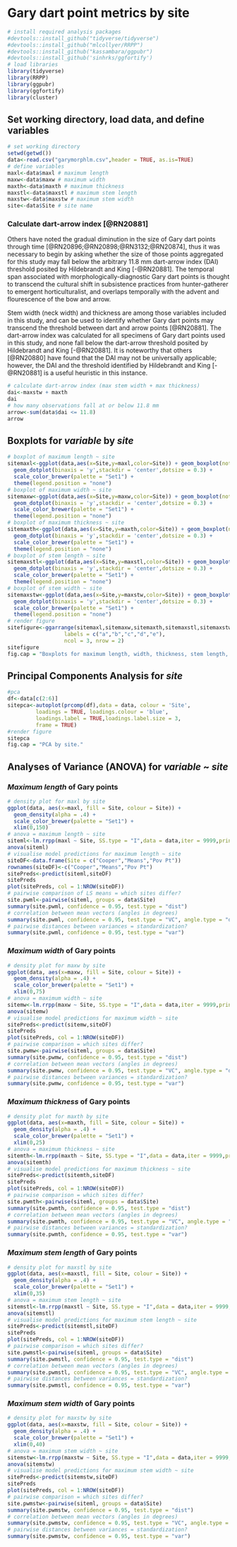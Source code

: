 # Gary dart point metrics by site

```r
# install required analysis packages
#devtools::install_github("tidyverse/tidyverse")
#devtools::install_github("mlcollyer/RRPP")
#devtools::install_github("kassambara/ggpubr")
#devtools::install_github('sinhrks/ggfortify')
# load libraries
library(tidyverse)
library(RRPP)
library(ggpubr)
library(ggfortify)
library(cluster)
```

## Set working directory, load data, and define variables

```r
# set working directory
setwd(getwd())
data<-read.csv("garymorphlm.csv",header = TRUE, as.is=TRUE)
# define variables
maxl<-data$maxl # maximum length
maxw<-data$maxw # maximum width
maxth<-data$maxth # maximum thickness
maxstl<-data$maxstl # maximum stem length
maxstw<-data$maxstw # maximum stem width
site<-data$Site # site name
```

### Calculate dart-arrow index [@RN20881]

Others have noted the gradual diminution in the size of Gary dart points through time [@RN20896;@RN20898;@RN3132;@RN20874], thus it was necessary to begin by asking whether the size of those points aggregated for this study may fall below the arbitrary 11.8 mm dart-arrow index (DAI) threshold posited by Hildebrandt and King [-@RN20881]. The temporal span associated with morphologically-diagnostic Gary dart points is thought to transcend the cultural shift in subsistence practices from hunter-gatherer to emergent horticulturalist, and overlaps temporally with the advent and flourescence of the bow and arrow.

Stem width (neck width) and thickness are among those variables included in this study, and can be used to identify whether Gary dart points may transcend the threshold between dart and arrow points [@RN20881]. The dart-arrow index was calculated for all specimens of Gary dart points used in this study, and none fall below the dart-arrow threshold posited by Hildebrandt and King [-@RN20881]. It is noteworthy that others [@RN20880] have found that the DAI may not be universally applicable; however, the DAI and the threshold identified by Hildebrandt and King [-@RN20881] is a useful heuristic in this instance.

```r
# calculate dart-arrow index (max stem width + max thickness)
dai<-maxstw + maxth
dai
# how many observations fall at or below 11.8 mm
arrow<-sum(data$dai <= 11.8)
arrow
```

## Boxplots for _variable_ by _site_

```r
# boxplot of maximum length ~ site
sitemaxl<-ggplot(data,aes(x=Site,y=maxl,color=Site)) + geom_boxplot(notch = TRUE) +
  geom_dotplot(binaxis = 'y',stackdir = 'center',dotsize = 0.3) +
  scale_color_brewer(palette = "Set1") +
  theme(legend.position = "none")
# boxplot of maximum width ~ site
sitemaxw<-ggplot(data,aes(x=Site,y=maxw,color=Site)) + geom_boxplot(notch = TRUE) +
  geom_dotplot(binaxis = 'y',stackdir = 'center',dotsize = 0.3) +
  scale_color_brewer(palette = "Set1") +
  theme(legend.position = "none")
# boxplot of maximum thickness ~ site
sitemaxth<-ggplot(data,aes(x=Site,y=maxth,color=Site)) + geom_boxplot(notch = TRUE) +
  geom_dotplot(binaxis = 'y',stackdir = 'center',dotsize = 0.3) +
  scale_color_brewer(palette = "Set1") +
  theme(legend.position = "none")
# boxplot of stem length ~ site
sitemaxstl<-ggplot(data,aes(x=Site,y=maxstl,color=Site)) + geom_boxplot(notch = TRUE) +
  geom_dotplot(binaxis = 'y',stackdir = 'center',dotsize = 0.3) +
  scale_color_brewer(palette = "Set1") +
  theme(legend.position = "none")
# boxplot of stem width ~ site
sitemaxstw<-ggplot(data,aes(x=Site,y=maxstw,color=Site)) + geom_boxplot(notch = TRUE) +
  geom_dotplot(binaxis = 'y',stackdir = 'center',dotsize = 0.3) +
  scale_color_brewer(palette = "Set1") +
  theme(legend.position = "none")
# render figure
sitefigure<-ggarrange(sitemaxl,sitemaxw,sitemaxth,sitemaxstl,sitemaxstw,
                  labels = c("a","b","c","d","e"),
                  ncol = 3, nrow = 2)
sitefigure
fig.cap = "Boxplots for maximum length, width, thickness, stem length, and stem width for Gary dart points from the Cooper, Means, and Poverty Point sites used in this study."
```

## Principal Components Analysis for _site_

```r
#pca
df<-data[c(2:6)]
sitepca<-autoplot(prcomp(df),data = data, colour = 'Site',
         loadings = TRUE, loadings.colour = 'blue',
         loadings.label = TRUE,loadings.label.size = 3, 
         frame = TRUE)
#render figure
sitepca
fig.cap = "PCA by site."
```

## Analyses of Variance (ANOVA) for _variable_ ~ _site_

### _Maximum length_ of Gary points

```r
# density plot for maxl by site
ggplot(data, aes(x=maxl, fill = Site, colour = Site)) +
  geom_density(alpha = .4) +
  scale_color_brewer(palette = "Set1") +
  xlim(0,150)
# anova = maximum length ~ site
siteml<-lm.rrpp(maxl ~ Site, SS.type = "I",data = data,iter = 9999,print.progress = FALSE)
anova(siteml)
# visualise model predictions for maximum length ~ site
siteDF<-data.frame(Site = c("Cooper","Means","Pov Pt"))
rownames(siteDF)<-c("Cooper","Means","Pov Pt")
sitePreds<-predict(siteml,siteDF)
sitePreds
plot(sitePreds, col = 1:NROW(siteDF))
# pairwise comparison of LS means = which sites differ?
site.pwml<-pairwise(siteml, groups = data$Site)
summary(site.pwml, confidence = 0.95, test.type = "dist")
# correlation between mean vectors (angles in degrees)
summary(site.pwml, confidence = 0.95, test.type = "VC", angle.type = "deg")
# pairwise distances between variances = standardization?
summary(site.pwml, confidence = 0.95, test.type = "var")
```

### _Maximum width_ of Gary points

```r
# density plot for maxw by site
ggplot(data, aes(x=maxw, fill = Site, colour = Site)) +
  geom_density(alpha = .4) +
  scale_color_brewer(palette = "Set1") +
  xlim(0,75)
# anova = maximum width ~ site
sitemw<-lm.rrpp(maxw ~ Site, SS.type = "I",data = data,iter = 9999,print.progress = FALSE)
anova(sitemw)
# visualise model predictions for maximum width ~ site
sitePreds<-predict(sitemw,siteDF)
sitePreds
plot(sitePreds, col = 1:NROW(siteDF))
# pairwise comparison = which sites differ?
site.pwmw<-pairwise(siteml, groups = data$Site)
summary(site.pwmw, confidence = 0.95, test.type = "dist")
# correlation between mean vectors (angles in degrees)
summary(site.pwmw, confidence = 0.95, test.type = "VC", angle.type = "deg")
# pairwise distances between variances = standardization?
summary(site.pwmw, confidence = 0.95, test.type = "var")
```

### _Maximum thickness_ of Gary points

```r
# density plot for maxth by site
ggplot(data, aes(x=maxth, fill = Site, colour = Site)) +
  geom_density(alpha = .4) +
  scale_color_brewer(palette = "Set1") +
  xlim(0,25)
# anova = maximum thickness ~ site
sitemth<-lm.rrpp(maxth ~ Site, SS.type = "I",data = data,iter = 9999,print.progress = FALSE)
anova(sitemth)
# visualise model predictions for maximum thickness ~ site
sitePreds<-predict(sitemth,siteDF)
sitePreds
plot(sitePreds, col = 1:NROW(siteDF))
# pairwise comparison = which sites differ?
site.pwmth<-pairwise(siteml, groups = data$Site)
summary(site.pwmth, confidence = 0.95, test.type = "dist")
# correlation between mean vectors (angles in degrees)
summary(site.pwmth, confidence = 0.95, test.type = "VC", angle.type = "deg")
# pairwise distances between variances = standardization?
summary(site.pwmth, confidence = 0.95, test.type = "var")
```

### _Maximum stem length_ of Gary points

```r
# density plot for maxstl by site
ggplot(data, aes(x=maxstl, fill = Site, colour = Site)) +
  geom_density(alpha = .4) +
  scale_color_brewer(palette = "Set1") +
  xlim(0,35)
# anova = maximum stem length ~ site
sitemstl<-lm.rrpp(maxstl ~ Site, SS.type = "I",data = data,iter = 9999,print.progress = FALSE)
anova(sitemstl)
# visualise model predictions for maximum stem length ~ site
sitePreds<-predict(sitemstl,siteDF)
sitePreds
plot(sitePreds, col = 1:NROW(siteDF))
# pairwise comparison = which sites differ?
site.pwmstl<-pairwise(siteml, groups = data$Site)
summary(site.pwmstl, confidence = 0.95, test.type = "dist")
# correlation between mean vectors (angles in degrees)
summary(site.pwmstl, confidence = 0.95, test.type = "VC", angle.type = "deg")
# pairwise distances between variances = standardization?
summary(site.pwmstl, confidence = 0.95, test.type = "var")
```

### _Maximum stem width_ of Gary points

```r
# density plot for maxstw by site
ggplot(data, aes(x=maxstw, fill = Site, colour = Site)) +
  geom_density(alpha = .4) +
  scale_color_brewer(palette = "Set1") +
  xlim(0,40)
# anova = maximum stem width ~ site
sitemstw<-lm.rrpp(maxstw ~ Site, SS.type = "I",data = data,iter = 9999,print.progress = FALSE)
anova(sitemstw)
# visualise model predictions for maximum stem width ~ site
sitePreds<-predict(sitemstw,siteDF)
sitePreds
plot(sitePreds, col = 1:NROW(siteDF))
# pairwise comparison = which sites differ?
site.pwmstw<-pairwise(siteml, groups = data$Site)
summary(site.pwmstw, confidence = 0.95, test.type = "dist")
# correlation between mean vectors (angles in degrees)
summary(site.pwmstw, confidence = 0.95, test.type = "VC", angle.type = "deg")
# pairwise distances between variances = standardization?
summary(site.pwmstw, confidence = 0.95, test.type = "var")
```

